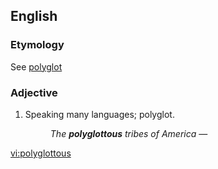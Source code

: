 ==English==

===Etymology===
See [[polyglot]]

===Adjective===
{{en-adj|-}}

# {{rare}} Speaking many languages; polyglot.
#: ''The '''polyglottous''' tribes of America'' &mdash; {{w|Max Müller}}

[[vi:polyglottous]]